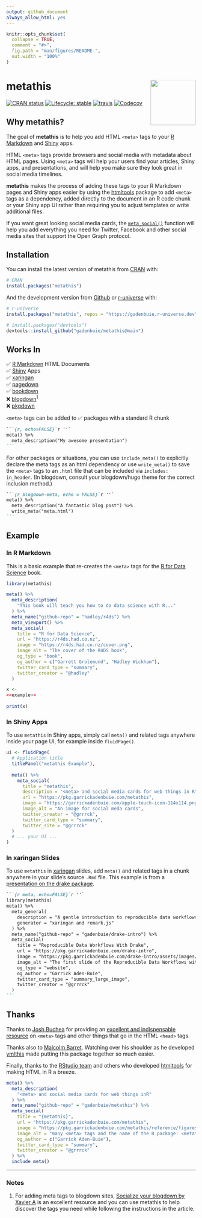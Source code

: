 ```yaml
---
output: github_document
always_allow_html: yes
---
```


<!-- README.md is generated from README.Rmd. Please edit that file -->

```r
knitr::opts_chunk$set(
  collapse = TRUE,
  comment = "#>",
  fig.path = "man/figures/README-",
  out.width = "100%"
)
```

# metathis <a href='https://pkg.garrickadenbuie.com/metathis/'><img src='man/figures/logo.png' align="right" height="120" /></a>

<!-- badges: start -->
[![CRAN status](https://www.r-pkg.org/badges/version/metathis)](https://CRAN.R-project.org/package=metathis)
[![Lifecycle: stable](https://img.shields.io/badge/lifecycle-stable-brightgreen.svg)](https://lifecycle.r-lib.org/articles/stages.html)
[![travis](https://travis-ci.org/gadenbuie/metathis.svg?branch=master)](https://travis-ci.org/gadenbuie/metathis)
[![Codecov](https://img.shields.io/codecov/c/github/gadenbuie/metathis)](https://codecov.io/github/gadenbuie/metathis)
<!-- badges: end -->

[rmarkdown]: https://rmarkdown.rstudio.com
[blogdown]: https://bookdown.org/yihui/blogdown
[Shiny]: https://shiny.rstudio.com
[r4ds]: https://r4ds.had.co.nz/
[xaringan]: https://slides.yihui.org/xaringan
[bookdown]: https://bookdown.org/
[pagedown]: https://github.com/rstudio/pagedown
[htmltools]: https://github.com/rstudio/htmltools
[pkgdown]: https://pkgdown.r-lib.org

## Why metathis?

The goal of **metathis** is to help you add HTML `<meta>` tags to your [R Markdown][rmarkdown] and [Shiny] apps.

HTML `<meta>` tags provide browsers and social media with metadata about HTML pages.
Using `<meta>` tags will help your users find your articles, Shiny apps, and presentations, and will help you make sure they look great in social media timelines.

**metathis** makes the process of adding these tags to your R Markdown pages and Shiny apps easier by using the [htmltools] package to add `<meta>` tags as a dependency, added directly to the document in an R code chunk or your Shiny app UI rather than requiring you to adjust templates or write additional files.

If you want great looking social media cards, the [`meta_social()`](http://pkg.garrickadenbuie.com/metathis/reference/meta_social.html) function will help you add everything you need for Twitter, Facebook and other social media sites that support the Open Graph protocol.

## Installation

You can install the latest version of metathis from [CRAN](https://CRAN.R-project.org) with:

``` r
# CRAN
install.packages("metathis")
```

And the development version from [Github](https://github.com/gadenbuie/metathis) or [r-universe](https://gadenbuie.r-universe.dev/ui) with:

``` r
# r-universe
install.packages("metathis", repos = "https://gadenbuie.r-universe.dev")

# install.packages("devtools")
devtools::install_github("gadenbuie/metathis@main")
```

## Works In

&#x2705; [R Markdown][rmarkdown] HTML Documents  
&#x2705; [Shiny] Apps  
&#x2705; [xaringan]  
&#x2705; [pagedown]  
&#x2705; [bookdown]  
&#x274C; [blogdown]<sup>1</sup>  
&#x274C; [pkgdown]

`<meta>` tags can be added to &#x2705; packages with a standard R chunk

````markdown
```{r, echo=FALSE}`r ''`
meta() %>% 
  meta_description("My awesome presentation")
```
````

For other packages or situations, you can use `include_meta()` to explicitly declare the meta tags as an html dependency or use `write_meta()` to save the `<meta>` tags to an `.html` file that can be included via `includes: in_header`.
(In blogdown, consult your blogdown/hugo theme for the correct inclusion method.)

````markdown
```{r blogdown-meta, echo = FALSE}`r ''`
meta() %>% 
  meta_description("A fantastic blog post") %>% 
  write_meta("meta.html")
```
````

## Example

### In R Markdown

This is a basic example that re-creates the `<meta>` tags for the [R for Data Science][r4ds] book. 

```r
library(metathis)
```

```r
meta() %>%
  meta_description(
    "This book will teach you how to do data science with R..."
  ) %>% 
  meta_name("github-repo" = "hadley/r4ds") %>% 
  meta_viewport() %>% 
  meta_social(
    title = "R for Data Science",
    url = "https://r4ds.had.co.nz",
    image = "https://r4ds.had.co.nz/cover.png",
    image_alt = "The cover of the R4DS book",
    og_type = "book",
    og_author = c("Garrett Grolemund", "Hadley Wickham"),
    twitter_card_type = "summary",
    twitter_creator = "@hadley"
  )
```

```r
x <- 
<<example>>
  
print(x)
```

### In Shiny Apps

To use `metathis` in Shiny apps, 
simply call `meta()` and related tags anywhere inside your page UI, 
for example inside `fluidPage()`.

```r
ui <- fluidPage(
  # Application title
  titlePanel("metathis Example"),
  
  meta() %>%
    meta_social(
      title = "metathis",
      description = "<meta> and social media cards for web things in R",
      url = "https://pkg.garrickadenbuie.com/metathis",
      image = "https://garrickadenbuie.com/apple-touch-icon-114x114.png",
      image_alt = "An image for social meda cards",
      twitter_creator = "@grrrck",
      twitter_card_type = "summary",
      twitter_site = "@grrrck"
  )
  # ... your UI ...
)
```

### In xaringan Slides

To use `metathis` in [xaringan] slides,
add `meta()` and related tags in a chunk anywhere in your slide's source `.Rmd` file.
This example is from a [presentation on the drake package](https://pkg.garrickadenbuie.com/drake-intro/).

````markdown
```{r meta, echo=FALSE}`r ''`
library(metathis)
meta() %>%
  meta_general(
    description = "A gentle introduction to reproducible data workflows with the {drake} package.",
    generator = "xaringan and remark.js"
  ) %>% 
  meta_name("github-repo" = "gadenbuie/drake-intro") %>% 
  meta_social(
    title = "Reproducible Data Workflows With Drake",
    url = "https://pkg.garrickadenbuie.com/drake-intro",
    image = "https://pkg.garrickadenbuie.com/drake-intro/assets/images/drake-intro-cover.jpg",
    image_alt = "The first slide of the Reproducible Data Workflows with drake presentation, featuring the drake hex logo and neatly ordered row of items on a desk (eraser, pencil, coffee cup, paperclips).",
    og_type = "website",
    og_author = "Garrick Aden-Buie",
    twitter_card_type = "summary_large_image",
    twitter_creator = "@grrrck"
  )
```
````


## Thanks

Thanks to [Josh Buchea](https://github.com/joshbuchea) for providing an [excellent and indispensable resource](https://github.com/joshbuchea/HEAD) on `<meta>` tags and other things that go in the HTML `<head>` tags.

Thanks also to [Malcolm Barret](https://github.com/malcolmbarrett). 
Watching over his shoulder as he developed [ymlthis](https://ymlthis.r-lib.org) made putting this package together so much easier.

Finally, thanks to the [RStudio team](https://github.com/rstudio) and others who developed [htmltools](https://github.com/rstudio/htmltools) for making HTML in R a breeze.

```r
meta() %>%
  meta_description(
    "<meta> and social media cards for web things inR"
  ) %>% 
  meta_name("github-repo" = "gadenbuie/metathis") %>% 
  meta_social(
    title = "{metathis}",
    url = "https://pkg.garrickadenbuie.com/metathis",
    image = "https://pkg.garrickadenbuie.com/metathis/reference/figures/card.png",
    image_alt = "many <meta> tags and the name of the R package: <metathis>",
    og_author = c("Garrick Aden-Buie"),
    twitter_card_type = "summary",
    twitter_creator = "@grrrck"
  ) %>% 
  include_meta()
```

---

### Notes

1. For adding meta tags to blogdown sites, [Socialize your blogdown by Xavier A](https://xvrdm.github.io/2017/10/23/socialize-your-blogdown/) is an excellent resource and you can use metathis to help discover the tags you need while following the instructions in the article.
